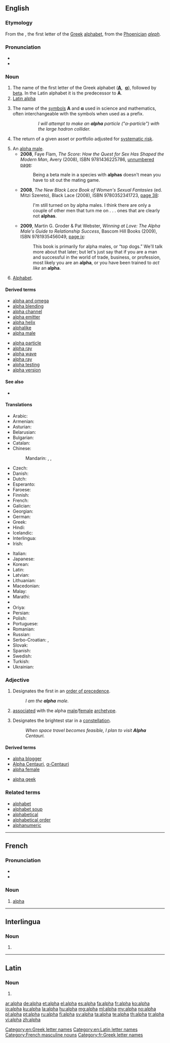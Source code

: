 {{also|Alpha|alfa}}
==English==

{{letter_disp2||[[image:Greek_uc_alpha.svg|42px]][[image:Greek_lc_alpha.png|30px]] |beta|ἄλφα|Α|α}}

===Etymology===
From the {{etyl|grc|en}} {{term|sc=polytonic|ἄλφα|tr=alpha|lang=grc}}, the first letter of the [[Greek]] [[alphabet]], from the [[Phoenician]] ''[[aleph]]''.

===Pronunciation===
* {{IPA|/ˈæɫfə/}}
* {{audio|en-us-alpha.ogg|Audio (US)}}

===Noun===
{{en-noun|~}}

# The name of the first letter of the Greek alphabet ('''[[Α]]''', &nbsp;'''[[α]]'''), followed by [[beta]]. In the Latin alphabet it is the predecessor to '''A'''.
# [[Latin alpha]]
# {{context|science|lang=en}} The name of the [[symbol|symbols]] '''Α''' and '''α''' used in science and mathematics, often interchangeable with the symbols when used as a prefix.
#:: ''I will attempt to make an '''alpha''' particle ("α-particle") with the large hadron collider.''
# {{context|finance|lang=en}} The return of a given asset or portfolio adjusted for [[systematic risk]].
# An [[alpha male]].
#* '''2008''', Faye Flam, ''The Score: How the Quest for Sex Has Shaped the Modern Man'', Avery (2008), ISBN 9781436225786, [http://books.google.com/books?id=q2ZfAscW27oC&pg=PT89&dq=%22alphas%22 unnumbered page]:
#*: Being a beta male in a species with '''alphas''' doesn't mean you have to sit out the mating game.
#* '''2008''', ''The New Black Lace Book of Women's Sexual Fantasies'' (ed. Mitzi Szereto), Black Lace (2008), ISBN 9780352341723, [http://books.google.com/books?id=XI7MR8XZSh8C&pg=PA38&dq=%22alphas%22#v=onepage&q=%22alphas%22&f=false page 38]:
#*: I'm still turned on by alpha males. I think there are only a couple of other men that turn me on . . . ones that are clearly not '''alphas'''.
#* '''2009''', Martin G. Groder & Pat Webster, ''Winning at Love: The Alpha Male's Guide to Relationship Success'', Bascom Hill Books (2009), ISBN 9781935456049, [http://books.google.com/books?id=E-5HM5BefHAC&pg=PR11&dq=%22an+alpha%22 page ix]:
#*: This book is primarily for alpha males, or “top dogs.” We'll talk more about that later; but let's just say that if you are a man and successful in the world of trade, business, or profession, most likely you are an '''alpha''', or you have been trained to ''act like'' an '''alpha'''.
# {{context|informal|abbreviation|lang=en}} [[Alphabet]].

====Derived terms====
{{rel-top|terms derived from ''alpha (noun)''}}
* [[alpha and omega]]
* [[alpha blending]]
* [[alpha channel]]
* [[alpha emitter]]
* [[alpha helix]]
* [[alphalike]]
* [[alpha male]]
{{rel-mid}}
* [[alpha particle]]
* [[alpha ray]]
* [[alpha wave]]
* [[alpha ray]]
* [[alpha testing]]
* [[alpha version]]
{{rel-bottom}}

====See also====
* {{pedialite|Alpha (investment)}}

====Translations====
{{trans-top|name of the letter Α, α}}
* Arabic: {{t|ar|ألفا|f|tr=ʾálfā}}
* Armenian: {{t|hy|ալֆա}}
* Asturian: {{t|ast|alfa|f}}
* Belarusian: {{t+|be|альфа|f}}
* Bulgarian: {{t+|bg|алфа|f}}
* Catalan: {{t|ca|alfa|f}}
* Chinese:
*: Mandarin: {{t|cmn|阿爾發}}, {{t|cmn|阿尔发|tr=ā'ěrfā}}, {{t|cmn|阿伐|tr=āfá}}
* Czech: {{t+|cs|alfa|f}}
* Danish: {{t|da|alfa|n}}
* Dutch: {{t+|nl|alfa|m|f}}
* Esperanto: {{t|eo|alfa}}
* Faroese: {{t|fo|alfa|n}}
* Finnish: {{t+|fi|alfa}}
* French: {{t+|fr|alpha|m}}
* Galician: {{t+|gl|alfa|m}}
* Georgian: {{t|ka|ალფა}}
* German: {{t+|de|Alpha|n}}
* Greek: {{t+|el|άλφα|n}}
* Hindi: {{t|hi|अल्फ़ा|tr=alfā}}
* Icelandic: {{t|is|alfa|n}}
* Interlingua: {{t|ia|alpha}}
* Irish: {{t|ga|alfa|m}}
{{trans-mid}}
* Italian: {{t+|it|alfa|m}}
* Japanese: {{t+|ja|アルファ|tr=arufa}}
* Korean: {{t+|ko|알파|tr=alpa}}
* Latin: {{t+|la|alpha}}
* Latvian: {{t|lv|alfa|f}}
* Lithuanian: {{t|lt|alfa|f}}
* Macedonian: {{t|mk|алфа|f}}
* Malay: {{t|ms|alfa}}
* Marathi: {{t|mr|आल्फा|n|tr=ālfā}}
* {{trreq|no}}
* Oriya: {{t|or|ଆଲ୍ଫା}}
* Persian: {{t+|fa|آلفا|tr=âlfâ}}
* Polish: {{t+|pl|alfa|f}}
* Portuguese: {{t+|pt|alfa|m}}
* Romanian: {{t+|ro|alfa|m}}
* Russian: {{t+|ru|альфа|f}}
* Serbo-Croatian: {{t|sh|alfa|m|f}}, {{t|sh|алфа|m|f}}
* Slovak: {{t|sk|alfa|f}}
* Spanish: {{t+|es|alfa}}
* Swedish: {{t+|sv|alfa}}
* Turkish: {{t+|tr|alfa}}
* Ukrainian: {{t+|uk|альфа|f}}
{{trans-bottom}}

{{trans-see|name of the letter Ɑ, ɑ|Latin alpha}}

===Adjective===
{{en-adj|-}}

# Designates the first in an [[order of precedence]].
#: ''I am the '''alpha''' male.''
# {{context|person, object or action|lang=en}} [[associated]] with the alpha [[male]]/[[female]] [[archetype]].
# {{context|star|lang=en}} Designates the brightest star in a [[constellation]].
#: ''When space travel becomes feasible, I plan to visit '''Alpha''' Centauri.''

====Derived terms====
{{top3}}
* [[alpha blogger]]
* [[Alpha Centauri]], [[α-Centauri]]
* [[alpha female]]
{{mid3}}
* [[alpha geek]]
{{bottom}}

===Related terms===
* [[alphabet]]
* [[alphabet soup]]
* [[alphabetical]]
* [[alphabetical order]]
* [[alphanumeric]]

[[Category:en:Greek letter names]]
[[Category:en:Latin letter names]]

----

==French==

===Pronunciation===
* {{audio|Fr-alpha.ogg|audio}}
* {{IPA|/al.fa/|lang=fr}}

===Noun===
{{fr-noun|m|alpha}}

# [[#English|alpha]] {{gloss|Greek letter}}

[[Category:French masculine nouns]]
[[Category:fr:Greek letter names]]

----

==Interlingua==

===Noun===
{{head|ia|noun}}

# {{l/en|alpha}}

----

==Latin==

===Noun===
{{head|la|noun}}

# {{l/en|alpha}}

[[ar:alpha]]
[[de:alpha]]
[[et:alpha]]
[[el:alpha]]
[[es:alpha]]
[[fa:alpha]]
[[fr:alpha]]
[[ko:alpha]]
[[io:alpha]]
[[ku:alpha]]
[[la:alpha]]
[[hu:alpha]]
[[mg:alpha]]
[[ml:alpha]]
[[my:alpha]]
[[no:alpha]]
[[pl:alpha]]
[[pt:alpha]]
[[ru:alpha]]
[[fi:alpha]]
[[sv:alpha]]
[[ta:alpha]]
[[te:alpha]]
[[th:alpha]]
[[tr:alpha]]
[[vi:alpha]]
[[zh:alpha]]